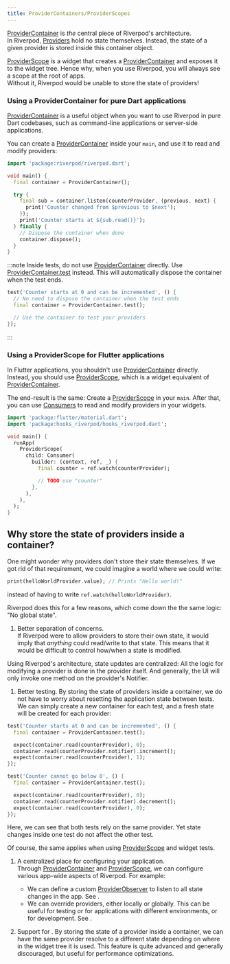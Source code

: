 ```yaml
---
title: ProviderContainers/ProviderScopes
---
```


[ProviderContainer] is _the_ central piece of Riverpod's architecture.  
In Riverpod, [Providers](./providers.mdx) hold no state themselves. Instead,
the state of a given provider is stored inside this container object.

[ProviderScope] is a widget that creates a [ProviderContainer] and exposes it to the 
widget tree. Hence why, when you use Riverpod, you will always see a scope at the root of apps.  
Without it, Riverpod would be unable to store the state of providers!

### Using a ProviderContainer for pure Dart applications

[ProviderContainer] is a useful object when you want to use Riverpod
in pure Dart codebases, such as command-line applications or server-side applications.

You can create a [ProviderContainer] inside your `main`, and use it to read and modify providers:

```dart
import 'package:riverpod/riverpod.dart';

void main() {
  final container = ProviderContainer();

  try {
    final sub = container.listen(counterProvider, (previous, next) {
      print('Counter changed from $previous to $next');
    });
    print('Counter starts at ${sub.read()}');
  } finally {
    // Dispose the container when done
    container.dispose();
  }
}
```

:::note
Inside tests, do not use [ProviderContainer] directly.
Use [ProviderContainer.test](https://pub.dev/documentation/hooks_riverpod/latest/hooks_riverpod/ProviderContainer/ProviderContainer.test.html) instead.
This will automatically dispose the container when the test ends.

```dart
test('Counter starts at 0 and can be incremented', () {
  // No need to dispose the container when the test ends
  final container = ProviderContainer.test();

  // Use the container to test your providers
});
```
:::

### Using a ProviderScope for Flutter applications

In Flutter applications, you shouldn't use [ProviderContainer] directly.
Instead, you should use [ProviderScope], which is a widget equivalent of [ProviderContainer].

The end-result is the same: Create a [ProviderScope] in your `main`. After that, you can
use [Consumers](./consumers.mdx) to read and modify providers in your widgets.

```dart
import 'package:flutter/material.dart';
import 'package:hooks_riverpod/hooks_riverpod.dart';

void main() {
  runApp(
    ProviderScope(
      child: Consumer(
        builder: (context, ref, _) {
          final counter = ref.watch(counterProvider);

          // TODO use "counter"
        },
      ),
    ),
  );
}
```

## Why store the state of providers inside a container?

One might wonder why providers don't store their state themselves.
If we got rid of that requirement, we could imagine a world where we could write:

```dart
print(helloWorldProvider.value); // Prints "Hello world!"
```

instead of having to write `ref.watch(helloWorldProvider)`.

Riverpod does this for a few reasons, which come down the the same logic: "No global state".

1. Better separation of concerns.  
  If Riverpod were to allow providers to store their own state,
  it would imply that _anything_ could read/write to that state. This means
  that it would be difficult to control how/when a state is modified.

  Using Riverpod's architecture, state updates are centralized: All the logic
  for modifying a provider is done in the provider itself.
  And generally, the UI will only invoke one method on the provider's Notifier.

1. Better testing.
  By storing the state of providers inside a container, we do not have to worry about
  resetting the application state between tests. We can simply create a new container
  for each test, and a fresh state will be created for each provider:

  ```dart
  test('Counter starts at 0 and can be incremented', () {
    final container = ProviderContainer.test();

    expect(container.read(counterProvider), 0);
    container.read(counterProvider.notifier).increment();
    expect(container.read(counterProvider), 1);
  });

  test('Counter cannot go below 0', () {
    final container = ProviderContainer.test();

    expect(container.read(counterProvider), 0);
    container.read(counterProvider.notifier).decrement();
    expect(container.read(counterProvider), 0);
  });
  ```
  Here, we can see that both tests rely on the same provider. Yet state changes
  inside one test do not affect the other test.

  Of course, the same applies when using [ProviderScope] and widget tests.

1. A centralized place for configuring your application.  
  Through [ProviderContainer] and [ProviderScope], we can configure various app-wide
  aspects of Riverpod. For example:
    * We can define a custom [ProviderObserver] to listen to all state changes in the app.
      See <Link documentID="concepts2/observers"/>.
    * We can override providers, either locally or globally. This
      can be useful for testing or for applications with different environments,
      or for development.
      See <Link documentID="concepts2/overrides"/>.

1. Support for <Link documentID="concepts2/scoping"/>.
  By storing the state of a provider inside a container, we can have the same provider
  resolve to a different state depending on where in the widget tree it is used.
  This feature is quite advanced and generally discouraged, but useful for performance
  optimizations.


[ProviderContainer]: https://pub.dev/documentation/hooks_riverpod/latest/hooks_riverpod/ProviderContainer-class.html
[ProviderScope]: https://pub.dev/documentation/hooks_riverpod/latest/hooks_riverpod/ProviderScope-class.html
[ProviderObserver]: https://pub.dev/documentation/hooks_riverpod/latest/hooks_riverpod/ProviderObserver-class.html
